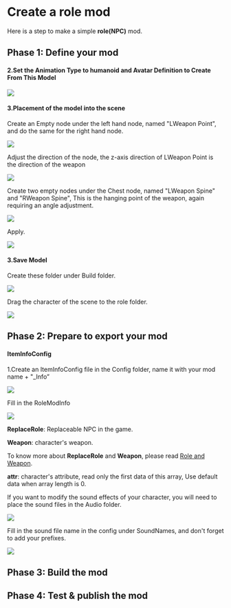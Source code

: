 
# Create a role mod

Here is a step to make a simple **role(NPC)** mod.

## Phase 1: Define your mod

<ModTutorialFragmentStepOpenUnity />

#### 2.Set the Animation Type to humanoid and Avatar Definition to Create From This Model

![](4.create-a-role-mod/model.png)

#### 3.Placement of the model into the scene

Create an Empty node under the left hand node, named "LWeapon Point", and do the same for the right hand node.

![](4.create-a-role-mod/weaponpoint.png)

Adjust the direction of the node, the z-axis direction of LWeapon Point is the direction of the weapon

![](4.create-a-role-mod/setweaponpoint.png)

Create two empty nodes under the Chest node, named "LWeapon Spine" and "RWeapon Spine",  This is the hanging point of the weapon, again requiring an angle adjustment.

![](4.create-a-role-mod/LWeaponSpine.png)

Apply.

![](4.create-a-role-mod/Apply.png)

#### 3.Save Model

Create these folder under Build folder.

![](3.create-a-skin-mod/folder.png)

Drag the character of the scene to the role folder.

![](4.create-a-role-mod/perfab.png)

## Phase 2: Prepare to export your mod

<ModTutorialFragmentStepCreateIcon />

#### ItemInfoConfig

1.Create an ItemInfoConfig file in the Config folder, name it with your mod name + "_Info”

![](4.create-a-role-mod/iteminfoconfig.png)

Fill in the RoleModInfo

![](4.create-a-role-mod/filliteminfoconfig.png)

**ReplaceRole**: Replaceable NPC in the game.

**Weapon**: character's weapon.

To know more about **ReplaceRole** and **Weapon**, please read [Role and Weapon](../details/role-and-weapon.md).

**attr**: character's attribute, read only the first data of this array, Use default data when array length is 0.

If you want to modify the sound effects of your character, you will need to place the sound files in the Audio folder.

![](4.create-a-role-mod/soundpath.png)

Fill in the sound file name in the config under SoundNames, and don't forget to add your prefixes.

![](4.create-a-role-mod/soundinfo.png)

## Phase 3: Build the mod

<ModTutorialFragmentPhaseBuild />

## Phase 4: Test & publish the mod

<ModTutorialFragmentPhaseTest />